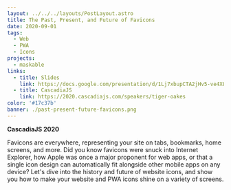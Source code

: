 ```yaml
---
layout: ../../../layouts/PostLayout.astro
title: The Past, Present, and Future of Favicons
date: 2020-09-01
tags:
  - Web
  - PWA
  - Icons
projects:
  - maskable
links:
  - title: Slides
    link: https://docs.google.com/presentation/d/1Lj7xbupCTA2jHv5-ve4XLNHAulG0K-7Nx5gsZqb0qU4/edit
  - title: CascadiaJS
    link: https://2020.cascadiajs.com/speakers/tiger-oakes
color: '#17c37b'
banner: ./past-present-future-favicons.png
---
```



**CascadiaJS 2020**

Favicons are everywhere, representing your site on tabs, bookmarks, home screens, and more. Did you know favicons were snuck into Internet Explorer, how Apple was once a major proponent for web apps, or that a single icon design can automatically fit alongside other mobile apps on any device? Let's dive into the history and future of website icons, and show you how to make your website and PWA icons shine on a variety of screens.

<YouTube id="F_UIPs0umnE" />
